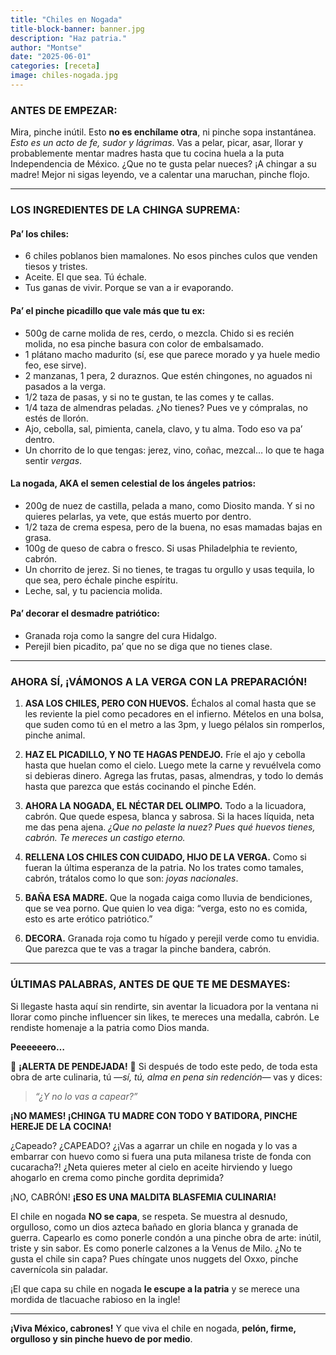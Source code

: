 ```yaml
---
title: "Chiles en Nogada"
title-block-banner: banner.jpg
description: "Haz patria."
author: "Montse"
date: "2025-06-01"
categories: [receta]
image: chiles-nogada.jpg
---
```


### **ANTES DE EMPEZAR:**

Mira, pinche inútil. Esto **no es enchílame otra**, ni pinche sopa instantánea. *Esto es un acto de fe, sudor y lágrimas*. Vas a pelar, picar, asar, llorar y probablemente mentar madres hasta que tu cocina huela a la puta Independencia de México.
¿Que no te gusta pelar nueces? ¡A chingar a su madre! Mejor ni sigas leyendo, ve a calentar una maruchan, pinche flojo.

---

### **LOS INGREDIENTES DE LA CHINGA SUPREMA:**

#### **Pa’ los chiles:**

* 6 chiles poblanos bien mamalones. No esos pinches culos que venden tiesos y tristes.
* Aceite. El que sea. Tú échale.
* Tus ganas de vivir. Porque se van a ir evaporando.

#### **Pa’ el pinche picadillo que vale más que tu ex:**

* 500g de carne molida de res, cerdo, o mezcla. Chido si es recién molida, no esa pinche basura con color de embalsamado.
* 1 plátano macho madurito (sí, ese que parece morado y ya huele medio feo, ese sirve).
* 2 manzanas, 1 pera, 2 duraznos. Que estén chingones, no aguados ni pasados a la verga.
* 1/2 taza de pasas, y si no te gustan, te las comes y te callas.
* 1/4 taza de almendras peladas. ¿No tienes? Pues ve y cómpralas, no estés de llorón.
* Ajo, cebolla, sal, pimienta, canela, clavo, y tu alma. Todo eso va pa’ dentro.
* Un chorrito de lo que tengas: jerez, vino, coñac, mezcal... lo que te haga sentir *vergas*.

#### **La nogada, AKA el semen celestial de los ángeles patrios:**

* 200g de nuez de castilla, pelada a mano, como Diosito manda. Y si no quieres pelarlas, ya vete, que estás muerto por dentro.
* 1/2 taza de crema espesa, pero de la buena, no esas mamadas bajas en grasa.
* 100g de queso de cabra o fresco. Si usas Philadelphia te reviento, cabrón.
* Un chorrito de jerez. Si no tienes, te tragas tu orgullo y usas tequila, lo que sea, pero échale pinche espíritu.
* Leche, sal, y tu paciencia molida.

#### **Pa’ decorar el desmadre patriótico:**

* Granada roja como la sangre del cura Hidalgo.
* Perejil bien picadito, pa’ que no se diga que no tienes clase.

---

### **AHORA SÍ, ¡VÁMONOS A LA VERGA CON LA PREPARACIÓN!**

1. **ASA LOS CHILES, PERO CON HUEVOS.**
   Échalos al comal hasta que se les reviente la piel como pecadores en el infierno. Mételos en una bolsa, que suden como tú en el metro a las 3pm, y luego pélalos sin romperlos, pinche animal.

2. **HAZ EL PICADILLO, Y NO TE HAGAS PENDEJO.**
   Fríe el ajo y cebolla hasta que huelan como el cielo. Luego mete la carne y revuélvela como si debieras dinero. Agrega las frutas, pasas, almendras, y todo lo demás hasta que parezca que estás cocinando el pinche Edén.

3. **AHORA LA NOGADA, EL NÉCTAR DEL OLIMPO.**
   Todo a la licuadora, cabrón. Que quede espesa, blanca y sabrosa. Si la haces líquida, neta me das pena ajena.
   *¿Que no pelaste la nuez? Pues qué huevos tienes, cabrón. Te mereces un castigo eterno.*

4. **RELLENA LOS CHILES CON CUIDADO, HIJO DE LA VERGA.**
   Como si fueran la última esperanza de la patria. No los trates como tamales, cabrón, trátalos como lo que son: *joyas nacionales*.

5. **BAÑA ESA MADRE.**
   Que la nogada caiga como lluvia de bendiciones, que se vea porno. Que quien lo vea diga: "verga, esto no es comida, esto es arte erótico patriótico."

6. **DECORA.**
   Granada roja como tu hígado y perejil verde como tu envidia. Que parezca que te vas a tragar la pinche bandera, cabrón.

---

### **ÚLTIMAS PALABRAS, ANTES DE QUE TE ME DESMAYES:**

Si llegaste hasta aquí sin rendirte, sin aventar la licuadora por la ventana ni llorar como pinche influencer sin likes, te mereces una medalla, cabrón. Le rendiste homenaje a la patria como Dios manda.

**Peeeeeero...**

🚨 **¡ALERTA DE PENDEJADA!** 🚨
Si después de todo este pedo, de toda esta obra de arte culinaria, tú —*sí, tú, alma en pena sin redención*— vas y dices:

> *“¿Y no lo vas a capear?”*

**¡NO MAMES! ¡CHINGA TU MADRE CON TODO Y BATIDORA, PINCHE HEREJE DE LA COCINA!**

¿Capeado? ¿CAPEADO?
¿¡Vas a agarrar un chile en nogada y lo vas a embarrar con huevo como si fuera una puta milanesa triste de fonda con cucaracha?!
¿Neta quieres meter al cielo en aceite hirviendo y luego ahogarlo en crema como pinche gordita deprimida?

¡NO, CABRÓN!
**¡ESO ES UNA MALDITA BLASFEMIA CULINARIA!**

El chile en nogada **NO se capa**, se respeta. Se muestra al desnudo, orgulloso, como un dios azteca bañado en gloria blanca y granada de guerra.
Capearlo es como ponerle condón a una pinche obra de arte: inútil, triste y sin sabor. Es como ponerle calzones a la Venus de Milo.
¿No te gusta el chile sin capa? Pues chíngate unos nuggets del Oxxo, pinche cavernícola sin paladar.

¡El que capa su chile en nogada **le escupe a la patria** y se merece una mordida de tlacuache rabioso en la ingle!

---

**¡Viva México, cabrones!**
Y que viva el chile en nogada,
**pelón, firme, orgulloso y sin pinche huevo de por medio**.